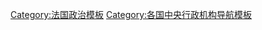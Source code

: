 {{Navbox
|name       = 法国政府部门
|title      = [[法国政府]]部门
|image      = [[File:Armoiries république française.svg|70px]]
|state = {{{state|autocollapse}}}
|listclass = hlist
|group1 =政府首脑
|list1= [[法国总理]]
|group2 = 内阁部门
|list2 =
* [[法国内政部|内政部]]
* [[法国生态部|生态部]]
* [[法国司法部|司法部]]
* [[法国国防部|国防部]]
* [[法国外交部|外交部]]
* {{link-fr|法国区域协调发展部|Ministère de la Cohésion des territoires|区域协调发展部}}
* [[法国社會事務及卫生部|社會事務及卫生部]]
* [[法国文化部|文化部]]
* [[法國經濟財政部|經濟及財政部]]
* {{link-fr|法国劳动部|Ministère du Travail (France)|劳动部}}
* [[法國教育部|教育部]]
* [[法国农业及食品部|农业及食品部]]
* {{link-fr|法国公共财务及行动部|Ministre de l’Action et des Comptes publics|公共财务及行动部}}
* {{link-fr|法国高等教育、研究及创新部|Ministère de l'Enseignement supérieur, de la Recherche et de l'Innovation|高等教育、研究及创新部}}
* [[法国海外部|海外部]]
* {{link-fr|法国体育部|Ministère des Sports (France)|体育部}}
* {{link-fr|法國國會關係部|Ministère des Relations avec le Parlement|國會關係部}}
|belowstyle = border-top:1px solid #aaaaaa; background:transparent; text-align:center;
|below = 備註：現行部門編制自2018年10月16日起實施。
}}<noinclude>
{{collapsible option}}

[[Category:法国内阁部門| ]]
[[Category:法国政治模板]]
[[Category:各国中央行政机构导航模板]]
</noinclude>